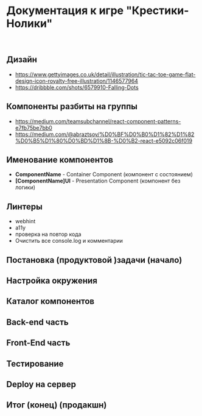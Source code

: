 <Meta title="Крестики-Нолики|Начало" />

# Документация к игре "Крестики-Нолики"

<br/>

## Дизайн 

- https://www.gettyimages.co.uk/detail/illustration/tic-tac-toe-game-flat-design-icon-royalty-free-illustration/1146577964
- https://dribbble.com/shots/6579910-Falling-Dots


## Компоненты разбиты на группы

- https://medium.com/teamsubchannel/react-component-patterns-e7fb75be7bb0
- https://medium.com/@abraztsov/%D0%BF%D0%B0%D1%82%D1%82%D0%B5%D1%80%D0%BD%D1%8B-%D0%B2-react-e5092c06f019


## Именование компонентов
- **ComponentName** - Container Component (компонент с состоянием)
- **[ComponentName]UI** - Presentation Component (компонент без логики)


## Линтеры

- webhint
- a11y
- проверка на повтор кода
- Очистить все console.log и комментарии

## Постановка  (продуктовой )задачи (начало)

## Настройка окружения

## Каталог компонентов

## Back-end часть

## Front-End часть

## Тестирование

## Deploy на сервер

## Итог (конец) (продакшн)